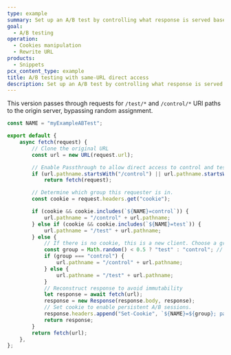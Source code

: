 ```yaml
---
type: example
summary: Set up an A/B test by controlling what response is served based on cookies.
goal:
  - A/B testing
operation:
  - Cookies manipulation
  - Rewrite URL
products:
  - Snippets
pcx_content_type: example
title: A/B testing with same-URL direct access
description: Set up an A/B test by controlling what response is served based on cookies.
---
```


This version passes through requests for `/test/*` and `/control/*` URI paths to the origin server, bypassing random assignment.

```js
const NAME = "myExampleABTest";

export default {
	async fetch(request) {
		// Clone the original URL
		const url = new URL(request.url);

		// Enable Passthrough to allow direct access to control and test routes.
		if (url.pathname.startsWith("/control") || url.pathname.startsWith("/test"))
			return fetch(request);

		// Determine which group this requester is in.
		const cookie = request.headers.get("cookie");

		if (cookie && cookie.includes(`${NAME}=control`)) {
			url.pathname = "/control" + url.pathname;
		} else if (cookie && cookie.includes(`${NAME}=test`)) {
			url.pathname = "/test" + url.pathname;
		} else {
			// If there is no cookie, this is a new client. Choose a group and set the cookie.
			const group = Math.random() < 0.5 ? "test" : "control"; // 50/50 split
			if (group === "control") {
				url.pathname = "/control" + url.pathname;
			} else {
				url.pathname = "/test" + url.pathname;
			}
			// Reconstruct response to avoid immutability
			let response = await fetch(url);
			response = new Response(response.body, response);
			// Set cookie to enable persistent A/B sessions.
			response.headers.append("Set-Cookie", `${NAME}=${group}; path=/`);
			return response;
		}
		return fetch(url);
	},
};
```
